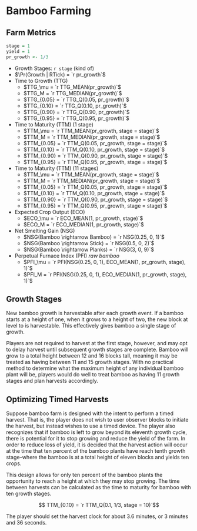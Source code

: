 # Bamboo Farming

## Farm Metrics

```r
stage = 1
yield = 1
pr_growth <- 1/3
```

* Growth Stages: `r stage` (kind of)
* $\Pr(Growth | RTick) = `r pr_growth`$
* Time to Growth (TTG)
    + $TTG_\mu = `r TTG_MEAN(pr_growth)`$
    + $TTG_M = `r TTG_MEDIAN(pr_growth)`$
    + $TTG_{0.05} = `r TTG_Q(0.05, pr_growth)`$
    + $TTG_{0.10} = `r TTG_Q(0.10, pr_growth)`$
    + $TTG_{0.90} = `r TTG_Q(0.90, pr_growth)`$
    + $TTG_{0.95} = `r TTG_Q(0.95, pr_growth)`$
* Time to Maturity (TTM) (1 stage)
    + $TTM_\mu = `r TTM_MEAN(pr_growth, stage = stage)`$
    + $TTM_M = `r TTM_MEDIAN(pr_growth, stage = stage)`$
    + $TTM_{0.05} = `r TTM_Q(0.05, pr_growth, stage = stage)`$
    + $TTM_{0.10} = `r TTM_Q(0.10, pr_growth, stage = stage)`$
    + $TTM_{0.90} = `r TTM_Q(0.90, pr_growth, stage = stage)`$
    + $TTM_{0.95} = `r TTM_Q(0.95, pr_growth, stage = stage)`$
* Time to Maturity (TTM) (11 stages)
    + $TTM_\mu = `r TTM_MEAN(pr_growth, stage = stage)`$
    + $TTM_M = `r TTM_MEDIAN(pr_growth, stage = stage)`$
    + $TTM_{0.05} = `r TTM_Q(0.05, pr_growth, stage = stage)`$
    + $TTM_{0.10} = `r TTM_Q(0.10, pr_growth, stage = stage)`$
    + $TTM_{0.90} = `r TTM_Q(0.90, pr_growth, stage = stage)`$
    + $TTM_{0.95} = `r TTM_Q(0.95, pr_growth, stage = stage)`$
* Expected Crop Output (ECO)
    + $ECO_\mu = `r ECO_MEAN(1, pr_growth, stage)`$
    + $ECO_M = `r ECO_MEDIAN(1, pr_growth, stage)`$
* Net Smelting Gain (NSG)
    + $NSG(Bamboo \rightarrow Bamboo) = `r NSG(0.25, 0, 1)`$
    + $NSG(Bamboo \rightarrow Stick) = `r NSG(0.5, 0, 2)`$
    + $NSG(Bamboo \rightarrow Planks) = `r NSG(3, 0, 9)`$
* Perpetual Furnace Index (PFI) _raw bamboo_
    + $PFI_\mu = `r PFI(NSG(0.25, 0, 1), ECO_MEAN(1, pr_growth, stage), 1)`$
    + $PFI_M = `r PFI(NSG(0.25, 0, 1), ECO_MEDIAN(1, pr_growth, stage), 1)`$


## Growth Stages

New bamboo growth is harvestable after each growth event. If a bamboo starts at a height of one, when it grows to a height of two, the new block at level to is harvestable. This effectively gives bamboo a single stage of growth. 

Players are not required to harvest at the first stage, however, and may opt to delay harvest until subsequent growth stages are complete. Bamboo will grow to a total height between 12 and 16 blocks tall, meaning it may be treated as having between 11 and 15 growth stages. With no practical method to determine what the maximum height of any individual bamboo plant will be, players would do well to treat bamboo as having 11 growth stages and plan harvests accordingly.

## Optimizing Timed Harvests

Suppose bamboo farm is designed with the intent to perform a timed harvest. That is, the player does not wish to user observer blocks to initiate the harvest, but instead wishes to use a timed device. The player also recognizes that if bamboo is left to grow beyond its eleventh growth cycle, there is potential for it to stop growing and reduce the yield of the farm. In order to reduce loss of yield, it is decided that the harvest action will occur at the time that ten percent of the bamboo plants have reach tenth growth stage--where the bamboo is at a total height of eleven blocks and yields ten crops. 

This design allows for only ten percent of the bamboo plants the opportunity to reach a height at which they may stop growing. The time between harvests can be calculated as the time to maturity for bamboo with ten growth stages. 

$$ TTM_{0.10} = `r TTM_Q(0.1, 1/3, stage = 10)`$$

The player should set the harvest clock for about 3.6 minutes, or 3 minutes and 36 seconds.
